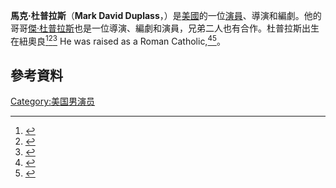 {{Infobox person
| name                   = Mark Duplass
| image                  = MarkDuplassOct2011.jpg
| caption                =
| birth_name             = Mark David Duplass
| birth_date             = {{Birth date and age|1976|12|7}}
| birth_place            = 美國[[路易斯安那|路易斯安那]][[紐奧良|紐奧良]]
| occupation             = 導演、製作人、編劇、演員
| years_active           = 1996–現在
| spouse                 = [[Katie_Aselton|Katie Aselton]]（2006–現在）
| children              = 2    
| relatives              = [[傑·杜普拉斯|傑·杜普拉斯]]（兄弟）
}}
'''馬克·杜普拉斯'''（'''Mark David Duplass'''，{{bd|1976年|12月7日}}）是[[美國|美國]]的一位[[演員|演員]]、導演和編劇。他的哥哥[[傑·杜普拉斯|傑·杜普拉斯]]也是一位導演、編劇和演員，兄弟二人也有合作。杜普拉斯出生在紐奧良<ref>{{cite web|url=http://pqasb.pqarchiver.com/latimes/access/1070631711.html?dids=1070631711:1070631711&FMT=ABS&FMTS=ABS:FT&type=current&date=Jul+03%2C+2006&author=Susan+King&pub=Los+Angeles+Times&desc=The+Week+Ahead%3B+Low+budget+and+brotherly&pqatl=google|title=The Week Ahead; Low budget and brotherly|publisher=Los Angeles Times|date=July 3, 2006|accessdate=August 24, 2012}}</ref><ref>{{cite web|url=http://nl.newsbank.com/nl-search/we/Archives?p_product=KC&p_theme=kc&p_action=search&p_maxdocs=200&p_topdoc=1&p_text_direct-0=112C3E181922BCF8&p_field_direct-0=document_id&p_perpage=10&p_sort=YMD_date:D&s_trackval=GooglePM|title=Puffy Chair carves out a living|first=Susan|last=King|date=July 6, 2006|publisher=[[Kansas_City_Star|Kansas City Star]]|access-date=2016-05-01|archive-date=2018-08-20|archive-url=https://web.archive.org/web/20180820005709/http://nl.newsbank.com/nl-search/we/Archives?p_product=KC&p_theme=kc&p_action=search&p_maxdocs=200&p_topdoc=1&p_text_direct-0=112C3E181922BCF8&p_field_direct-0=document_id&p_perpage=10&p_sort=YMD_date:D&s_trackval=GooglePM|dead-url=no}}</ref><ref>{{cite web|url=http://stei-23818.tributes.com/show/John-Anthony-Ernst-91719020|title=Mr. John Anthony Ernst, Jr. Obituary - Lake Lawn Metairie Funeral Home and Cemeteries|publisher=Stei-23818.tributes.com|accessdate=August 24, 2012|archive-date=2017-09-15|archive-url=https://web.archive.org/web/20170915071251/http://stei-23818.tributes.com/show/John-Anthony-Ernst-91719020|dead-url=no}}</ref> He was raised as a Roman Catholic,<ref>{{cite web|last=Hood|first=Shannon|url=http://theflickcast.com/2010/03/19/sxsw-interview-cyrus-directors-mark-and-jay-duplass|title=SXSW Interview: 'Cyrus' Directors Mark and Jay Duplass|publisher=The Flickcast|date=March 19, 2010|accessdate=August 24, 2012|archive-date=2020-09-27|archive-url=https://web.archive.org/web/20200927234331/https://theflickcast.com/2010/03/19/sxsw-interview-cyrus-directors-mark-and-jay-duplass/|dead-url=no}}</ref><ref>{{cite web|url=http://blogs.indiewire.com/theplaylist/jay-duplass-talks-moving-to-the-mainstream-at-the-2011-savannah-film-festival|title=Jay Duplass Talks Moving To The Mainstream At The 2011 Savannah Film Festival|publisher=Indiewire|date=March 2, 2012|accessdate=August 24, 2012|archive-url=https://web.archive.org/web/20120111102953/http://blogs.indiewire.com/theplaylist/jay-duplass-talks-moving-to-the-mainstream-at-the-2011-savannah-film-festival|archive-date=2012-01-11|dead-url=yes}}</ref>。
==參考資料==
{{reflist}}
[[Category:美国男演员|Category:美国男演员]]